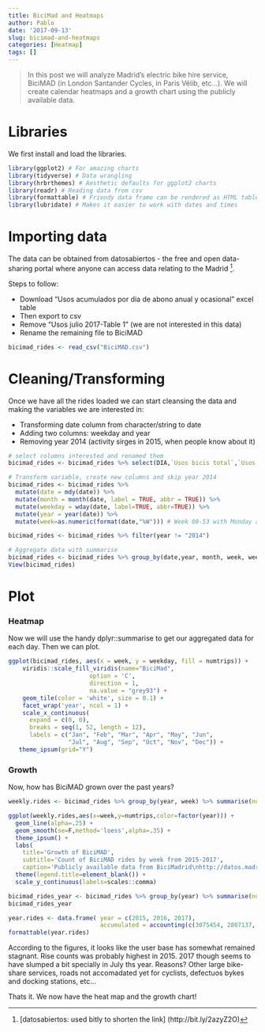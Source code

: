```yaml
---
title: BiciMad and Heatmaps
author: Pablo
date: '2017-09-13'
slug: bicimad-and-heatmaps
categories: [Heatmap]
tags: []
---
```


>In this post we will analyze Madrid's electric bike hire service, BiciMAD (in London Santander Cycles, in Paris Vélib, etc...). We will create calendar heatmaps and a growth chart using the publicly available data.

# Libraries

We first install and load the libraries.

```r
library(ggplot2) # For amazing charts
library(tidyverse) # Data wrangling
library(hrbrthemes) # Aesthetic defaults for ggplot2 charts
library(readr) # Reading data from csv 
library(formattable) # Friendy data frame can be rendered as HTML table
library(lubridate) # Makes it easier to work with dates and times
```

# Importing data

The data can be obtained from datosabiertos - the free and open data-sharing portal where anyone can access data relating to the Madrid [^1]. 

Steps to follow: 

* Download "Usos acumulados por dia de abono anual y ocasional" excel table
* Then export to csv
* Remove "Usos julio 2017-Table 1" (we are not interested in this data)
* Rename the remaining file to BiciMAD

```r
bicimad_rides <- read_csv("BiciMAD.csv")
```

# Cleaning/Transforming

Once we have all the rides loaded we can start cleansing the data and making the variables we are interested in:

* Transforming date column from character/string to date
* Adding two columns: weekday and year
* Removing year 2014 (activity sirges in 2015, when people know about it)


```r
# select columns interested and renamed them
bicimad_rides <- bicimad_rides %>% select(DIA,`Usos bicis total`,`Usos total acumulado desde inicio`) %>% rename(date = DIA, daily_rides = `Usos bicis total`, accumulated = `Usos total acumulado desde inicio`) 

# Transform variable, create new columns and skip year 2014 
bicimad_rides <- bicimad_rides %>%
  mutate(date = mdy(date)) %>%
  mutate(month = month(date, label = TRUE, abbr = TRUE)) %>%
  mutate(weekday = wday(date, label=TRUE, abbr=TRUE)) %>%
  mutate(year = year(date)) %>%
  mutate(week=as.numeric(format(date,"%W"))) # Week 00-53 with Monday as first day of the week

bicimad_rides <- bicimad_rides %>% filter(year != "2014") 

# Aggregate data with summarise 
bicimad_rides <- bicimad_rides %>% group_by(date,year, month, week, weekday) %>% summarise(numtrips=sum(daily_rides), accumulated=sum(accumulated))
View(bicimad_rides)
```

# Plot 

### Heatmap

Now we will use the handy dplyr::summarise to get our aggregated data for each day. Then we can plot.

```r
ggplot(bicimad_rides, aes(x = week, y = weekday, fill = numtrips)) +
    viridis::scale_fill_viridis(name="BiciMad",
                       option = 'C',
                       direction = 1,
                       na.value = "grey93") +
    geom_tile(color = 'white', size = 0.1) +
    facet_wrap('year', ncol = 1) +
    scale_x_continuous(
      expand = c(0, 0),
      breaks = seq(1, 52, length = 12),
      labels = c("Jan", "Feb", "Mar", "Apr", "May", "Jun",
                 "Jul", "Aug", "Sep", "Oct", "Nov", "Dec")) +
   theme_ipsum(grid="Y") 
```

### Growth

Now, how has BiciMAD grown over the past years? 

```r
weekly.rides <- bicimad_rides %>% group_by(year, week) %>% summarise(numtrips=sum(numtrips))

ggplot(weekly.rides,aes(x=week,y=numtrips,color=factor(year))) +
  geom_line(alpha=.25) +
  geom_smooth(se=F,method='loess',alpha=.35) +
  theme_ipsum() +
  labs(
    title='Growth of BiciMAD',
    subtitle='Count of BiciMAD rides by week from 2015-2017',
    caption='Publicly available data from BiciMadrid\nhttp://datos.madrid.es/portal/site/egob/') +
  theme(legend.title=element_blank()) +
  scale_y_continuous(labels=scales::comma)
```

```r
bicimad_rides_year <- bicimad_rides %>% group_by(year) %>% summarise(numtrips=sum(numtrips))
bicimad_rides_year
```

```r
year.rides <- data.frame( year = c(2015, 2016, 2017),
                          accumulated = accounting(c(3075454, 2807137, 1779077), format = "d"))
formattable(year.rides)
```

According to the figures, it looks like the user base has somewhat remained stagnant. Rise counts was probably highest in 2015. 2017 though seems to have slumped a bit specially in July ths year. Reasons? Other large bike-share services, roads not accomadated yet for cyclists, defectuos bykes and docking stations, etc...  

Thats it. We now have the heat map and the growth chart!

[^1]: [datosabiertos: used bitly to shorten the link] (http://bit.ly/2azyZ2O)